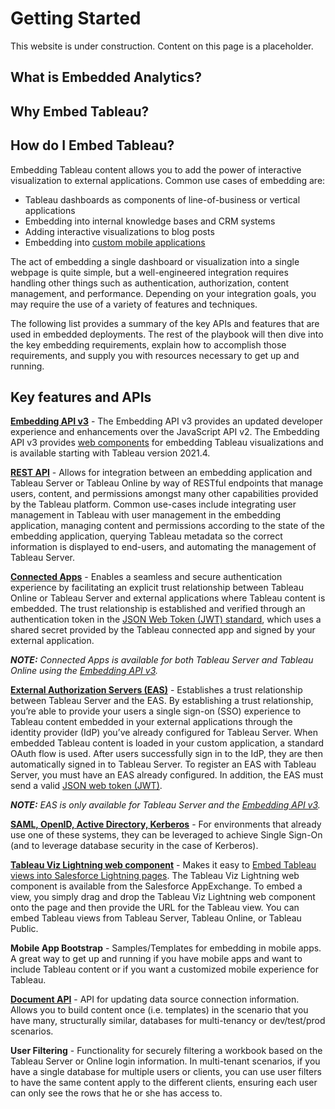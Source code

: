 
# Getting Started

<Callout type="warning" emoji="⚠️">
  This website is under construction. Content on this page is a placeholder.
</Callout>

## What is Embedded Analytics?

## Why Embed Tableau?

## How do I Embed Tableau?


Embedding Tableau content allows you to add the power of interactive visualization to external applications. Common use cases of embedding are:

* Tableau dashboards as components of line-of-business or vertical applications
* Embedding into internal knowledge bases and CRM systems
* Adding interactive visualizations to blog posts
* Embedding into [custom mobile applications](https://github.com/tableau/embedding-playbook/blob/master/pages/05_embedding_in_other_apps.md#embedding-into-mobile-apps)

The act of embedding a single dashboard or visualization into a single webpage is quite simple, but a well-engineered integration requires handling other things such as authentication, authorization, content management, and performance. Depending on your integration goals, you may require the use of a variety of features and techniques.

The following list provides a summary of the key APIs and features that are used in embedded deployments. The rest of the playbook will then dive into the key embedding requirements, explain how to accomplish those requirements, and supply you with resources necessary to get up and running.

## Key features and APIs

**[Embedding API v3](https://help.tableau.com/current/api/embedding_api/en-us/index.html)** - The Embedding API v3 provides an updated developer experience and enhancements over the JavaScript API v2. The Embedding API v3 provides [web components](https://developer.mozilla.org/en-US/docs/Web/Web_Components) for embedding Tableau visualizations and is available starting with Tableau version 2021.4. 

**[REST API](https://help.tableau.com/current/api/rest_api/en-us/REST/rest_api.htm)** - Allows for integration between an embedding application and Tableau Server or Tableau Online by way of RESTful endpoints that manage users, content, and permissions amongst many other capabilities provided by the Tableau platform. Common use-cases include integrating user management in Tableau with user management in the embedding application, managing content and permissions according to the state of the embedding application, querying Tableau metadata so the correct information is displayed to end-users, and automating the management of Tableau Server.

**[Connected Apps](https://help.tableau.com/current/online/en-us/connected_apps.htm)** - Enables a seamless and secure authentication experience by facilitating an explicit trust relationship between Tableau Online or Tableau Server and external applications where Tableau content is embedded. The trust relationship is established and verified through an authentication token in the [JSON Web Token (JWT) standard](https://datatracker.ietf.org/doc/html/rfc7519), which uses a shared secret provided by the Tableau connected app and signed by your external application.

***NOTE:** Connected Apps is available for both Tableau Server and Tableau Online using the [Embedding API v3](https://help.tableau.com/current/api/embedding_api/en-us/index.html).*

**[External Authorization Servers (EAS)](https://help.tableau.com/current/server/en-us/connected_apps_eas.htm)** - Establishes a trust relationship between Tableau Server and the EAS. By establishing a trust relationship, you’re able to provide your users a single sign-on (SSO) experience to Tableau content embedded in your external applications through the identity provider (IdP) you’ve already configured for Tableau Server. When embedded Tableau content is loaded in your custom application, a standard OAuth flow is used. After users successfully sign in to the IdP, they are then automatically signed in to Tableau Server. To register an EAS with Tableau Server, you must have an EAS already configured. In addition, the EAS must send a valid [JSON web token (JWT)](https://datatracker.ietf.org/doc/html/rfc7519).

***NOTE:** EAS is only available for Tableau Server and the [Embedding API v3](https://help.tableau.com/current/api/embedding_api/en-us/index.html).*

**[SAML, OpenID, Active Directory, Kerberos](https://help.tableau.com/current/server/en-us/security_auth.htm)** - For environments that already use one of these systems, they can be leveraged to achieve Single Sign-On (and to leverage database security in the case of Kerberos).

**[Tableau Viz Lightning web component](https://www.tableau.com/products/viz-lightning-web-component-salesforce)** - Makes it easy to [Embed Tableau views into Salesforce Lightning pages](https://help.tableau.com/current/pro/desktop/en-us/embed_ex_lwc.htm). The Tableau Viz Lightning web component is available from the Salesforce AppExchange. To embed a view, you simply drag and drop the Tableau Viz Lightning web component onto the page and then provide the URL for the Tableau view. You can embed Tableau views from Tableau Server, Tableau Online, or Tableau Public.

**Mobile App Bootstrap** - Samples/Templates for embedding in mobile apps. A great way to get up and running if you have mobile apps and want to include Tableau content or if you want a customized mobile experience for Tableau.

**[Document API](http://tableau.github.io/document-api-python/)** - API for updating data source connection information. Allows you to build content once (i.e. templates) in the scenario that you have many, structurally similar, databases for multi-tenancy or dev/test/prod scenarios.

**User Filtering** - Functionality for securely filtering a workbook based on the Tableau Server or Online login information. In multi-tenant scenarios, if you have a single database for multiple users or clients, you can use user filters to have the same content apply to the different clients, ensuring each user can only see the rows that he or she has access to.
